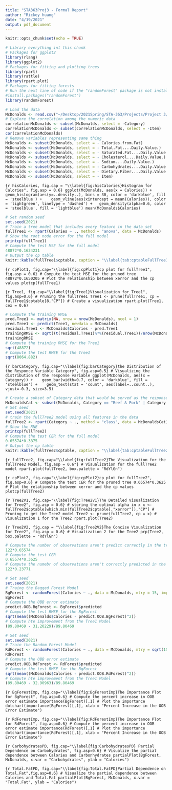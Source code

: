 ```yaml
---
title: "STA363Proj3 - Formal Report"
author: "Rickey huang"
date: "4/19/2021"
output: pdf_document
---
```


```r
knitr::opts_chunk$set(echo = TRUE)
```

```r
# Library everything int this chunk
# Packages for ggplot2
library(rlang)
library(ggplot2)
# Packages for fitting and plotting trees
library(rpart)
library(rattle)
library(rpart.plot)
# Packages for fitting forests
# Run the next line of code if the "randomForest" package is not installed before
#install.packages("randomForest")
library(randomForest)
```

```r
# Load the data
McDonalds <- read.csv("~/Desktop/2021Spring/STA-363/Projects/Project 3/STA363Proj3/McDonaldsProj3.csv")
# Explore the correlation among the numeric data
correlationMcDonalds <- subset(McDonalds, select = -Category)
correlationMcDonalds <- subset(correlationMcDonalds, select = -Item)
cor(correlationMcDonalds)
# Remove variables representing same thing
McDonalds <- subset(McDonalds, select = - Calories.from.Fat)
McDonalds <- subset(McDonalds, select = - Total.Fat....Daily.Value.)
McDonalds <- subset(McDonalds, select = - Saturated.Fat....Daily.Value.)
McDonalds <- subset(McDonalds, select = - Cholesterol....Daily.Value.)
McDonalds <- subset(McDonalds, select = - Sodium....Daily.Value.)
McDonalds <- subset(McDonalds, select = - Carbohydrates....Daily.Value.)
McDonalds <- subset(McDonalds, select = - Dietary.Fiber....Daily.Value.)
McDonalds <- subset(McDonalds, select = - Item)
```

```{r hisCalories, fig.cap = "\\label{fig:hisCalories}Histogram for Calories", fig.asp = 0.6}
ggplot(McDonalds, aes(x = Calories)) + 
  geom_histogram(aes(y=..density..), bins = 30, color = 'darkblue', fill = 'steelblue') + 
  geom_vline(aes(xintercept = mean(Calories)), color = 'lightgreen', linetype = 'dashed') +
  geom_density(alpha=0.6, color = 'steelblue', fill = 'lightblue')
mean(McDonalds$Calories)
```

```r
# Set random seed
set.seed(2021)
# Train a tree model that includes every feature in the data set
fullTree1 <- rpart(Calories ~ ., method = "anova", data = McDonalds)
# Show the root node error for the full model
printcp(fullTree1)
# Compute the test MSE for the full model
48872*0.1634231
# Output the cp table
knitr::kable(fullTree1$cptable, caption = "\\label{tab:cptableFullTree1}The cp table for the fullTree1")
```

```{r cpPlot1, fig.cap="\\label{fig:cpPlot1}cp plot for fullTree1", fig.asp = 0.6}
# Compute the test MSE for the pruned tree
48872*0.1650205
# Plot the relationship between xerror and the cp values
plotcp(fullTree1)
```

```{r Tree1, fig.cap="\\label{fig:Tree1}Visualization for Tree1", fig.asp=0.6}
# Pruning the fullTree1
Tree1 <- prune(fullTree1, cp = fullTree1$cptable[8,"CP"])
# Create a visualization
rpart.plot(Tree1, cex = 0.6)
```

```r
# Compute the training RMSE
pred.Tree1 <- matrix(NA, nrow = nrow(McDonalds), ncol = 1)
pred.Tree1 <- predict(Tree1, newdata = McDonalds)
residual.Tree1 <- McDonalds$Calories - pred.Tree1
trainingRMSE <- sqrt((t(residual.Tree1)%*%(residual.Tree1))/nrow(McDonalds))
trainingRMSE
# Compute the training RMSE for the Tree1
sqrt(48872)
# Compute the test RMSE for the Tree1
sqrt(8064.882)
```

```{r barCategory, fig.cap="\\label{fig:barCategory}the Distribution of the Responce Variable Category", fig.asp=0.5}
# Visualizing the distribution of the response variable
ggplot(McDonalds, aes(x = Category)) + 
  geom_bar(width=0.7, color = 'darkblue', fill = 'steelblue') + 
  geom_text(stat = 'count', aes(label=..count..), vjust=-0.3, size=3.5)
```

```r
# Create a subset of Category data that would be served as the response variable
McDonaldsCat <- subset(McDonalds, Category == "Beef & Pork" | Category == "Breakfast" | Category == "Chicken & Fish" | Category == "Desserts")
# Set seed
set.seed(2021)
# train the fullTree2 model using all features in the data
fullTree2 <- rpart(Category ~ ., method = "class", data = McDonaldsCat)
# Show the RNE
printcp(fullTree2)
# Compute the test CER for the full model
0.65574*0.3875
# Output the cp table
knitr::kable(fullTree2$cptable, caption = "\\label{tab:cptableFullTree2}The cp table for the fullTree2")
```

```{r fullTree2, fig.cap="\\label{fig:fullTree2}The Visualization for the fullTree2 Model, fig.asp = 0.6"}
# Visualization for the fullTree2 model
rpart.plot(fullTree2, box.palette = "RdYlGn")
```

```{r cpPlot2, fig.cap="\\label{fig:cpPlot2}cp plot for fullTree2", fig.asp=0.6}
# Compute the test CER for the pruned tree
0.65574*0.3625
# Plot the relationship between xerror and the cp values
plotcp(fullTree2)
```

```{r Tree2V1, fig.cap="\\label{fig:Tree2V1}The Detailed Visualization for Tree2", fig.asp = 0.6}
# storing the optimal alpha in x
x <- fullTree2$cptable[which.min(fullTree2$cptable[,"xerror"]),"CP"]
# Pruning to get the Tree2 model
Tree2 <- prune(fullTree2, cp = x)
# Visualization 1 for the Tree2
rpart.plot(Tree2)
```

```{r Tree2V2, fig.cap = "\\label{fig:Tree2V2}The Concise Visualization for Tree2", fig.asp = 0.6}
# Visualization 2 for the Tree2
prp(Tree2, box.palette = "RdYlGn")
```

```r
# Compute the number of observations aren't predict correctly in the training data
122*0.65574
# Compute the test CER
0.65574*0.3625
# Compute the numebr of observations aren't correctly predicted in the test data
122*0.23771
```

```r
# Set seed
set.seed(2021)
# Traing the Bagged Forest Model
BgForest <- randomForest(Calories ~ ., data = McDonalds, mtry = 15, importance = TRUE, ntree = 1000, compete = FALSE)
BgForest
# Compute the OBB error estimate
predict.OOB.BgForest <- BgForest$predicted
# Compute the test RMSE for the BgForest
sqrt(mean((McDonalds$Calories - predict.OOB.BgForest)^2))
# Compute hte improvement from the Tree1 Model
(89.80469 - 31.20229)/89.80469
```

```r
# Set seed
set.seed(2021)
# Train the Random Forest Model
RdForest <- randomForest(Calories ~ ., data = McDonalds, mtry = sqrt(15), importance = TRUE, ntree = 1000, compete = FALSE)
RdForest
# Compute the OBB error estimate
predict.OOB.RdForest <- RdForest$predicted
# Compute the test RMSE for the BgForest
sqrt(mean((McDonalds$Calories - predict.OOB.RdForest)^2))
# Compute hte improvement from the Tree1 Model
(89.80469 - 32.90963)/89.80469
```

```{r BgForestImp, fig.cap="\\label{fig:BgForestImp}The Importance Plot for BgForest", fig.asp=0.6}
# Compute the percent increase in OOB error estimate
importance(BgForest)[,1]
# Plot the importance
dotchart(importance(BgForest)[,1], xlab = "Percent Increase in the OOB Error Estimate")
```

```{r RdForestImp, fig.cap="\\label{fig:RdForestImp}The Importance Plot for RdForest", fig.asp=0.6}
# Compute the percent increase in OOB error estimate
importance(RdForest)[,1]
# Plot the importance
dotchart(importance(RdForest)[,1], xlab = "Percent Increase in the OOB Error Estimate")
```

```{r CarbohydratesPD, fig.cap="\\label{fig:CarbohydratesPD} Partial Dependence on Carbohydrates", fig.asp=0.6}
# Visualize the partial dependence between Calories and Carbonhydrates
partialPlot(BgForest, McDonalds, x.var = "Carbohydrates", ylab = "Calories")
```

```{r Total.FatPD, fig.cap="\\label{fig:Total.FatPD}Partial Dependence on Total.Fat",fig.asp=0.6}
# Visualize the partial dependence between Calories and Total.Fat
partialPlot(BgForest, McDonalds, x.var = "Total.Fat", ylab = "Calories")
```


